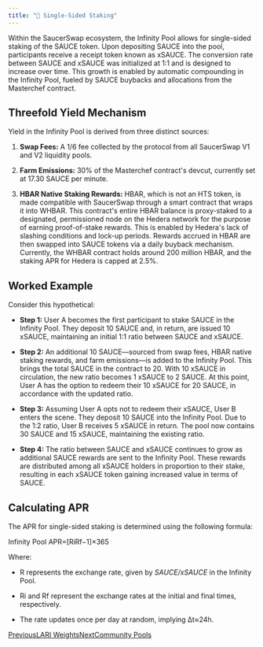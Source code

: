 ```yaml
---
title: "🥩 Single-Sided Staking"
---
```



Within the SaucerSwap ecosystem, the Infinity Pool allows for single-sided staking of the SAUCE token. Upon depositing SAUCE into the pool, participants receive a receipt token known as xSAUCE. The conversion rate between SAUCE and xSAUCE was initialized at 1:1 and is designed to increase over time. This growth is enabled by automatic compounding in the Infinity Pool, fueled by SAUCE buybacks and allocations from the Masterchef contract.

## Threefold Yield Mechanism

Yield in the Infinity Pool is derived from three distinct sources:

1. **Swap Fees:** A 1/6 fee collected by the protocol from all SaucerSwap V1 and V2 liquidity pools.

2. **Farm Emissions:** 30% of the Masterchef contract's devcut, currently set at 17.30 SAUCE per minute.

3. **HBAR Native Staking Rewards:** HBAR, which is not an HTS token, is made compatible with SaucerSwap through a smart contract that wraps it into WHBAR. This contract's entire HBAR balance is proxy-staked to a designated, permissioned node on the Hedera network for the purpose of earning proof-of-stake rewards. This is enabled by Hedera's lack of slashing conditions and lock-up periods. Rewards accrued in HBAR are then swapped into SAUCE tokens via a daily buyback mechanism. Currently, the WHBAR contract holds around 200 million HBAR, and the staking APR for Hedera is capped at 2.5%.

## Worked Example

Consider this hypothetical:

* **Step 1:** User A becomes the first participant to stake SAUCE in the Infinity Pool. They deposit 10 SAUCE and, in return, are issued 10 xSAUCE, maintaining an initial 1:1 ratio between SAUCE and xSAUCE.

* **Step 2:** An additional 10 SAUCE—sourced from swap fees, HBAR native staking rewards, and farm emissions—is added to the Infinity Pool. This brings the total SAUCE in the contract to 20. With 10 xSAUCE in circulation, the new ratio becomes 1 xSAUCE to 2 SAUCE. At this point, User A has the option to redeem their 10 xSAUCE for 20 SAUCE, in accordance with the updated ratio.

* **Step 3:** Assuming User A opts not to redeem their xSAUCE, User B enters the scene. They deposit 10 SAUCE into the Infinity Pool. Due to the 1:2 ratio, User B receives 5 xSAUCE in return. The pool now contains 30 SAUCE and 15 xSAUCE, maintaining the existing ratio.

* **Step 4:** The ratio between SAUCE and xSAUCE continues to grow as additional SAUCE rewards are sent to the Infinity Pool. These rewards are distributed among all xSAUCE holders in proportion to their stake, resulting in each xSAUCE token gaining increased value in terms of SAUCE.

## Calculating APR

The APR for single-sided staking is determined using the following formula:

Infinity Pool APR=\[Ri​Rf​​−1]×365

Where:

* R represents the exchange rate, given by *SAUCE/xSAUCE* in the Infinity Pool.

* Ri​ and Rf​ represent the exchange rates at the initial and final times, respectively.

* The rate updates once per day at random, implying Δt≈24h.

[PreviousLARI Weights](/protocol/saucerswap-v2/lari-weights)[NextCommunity Pools](/protocol/community-pools)
